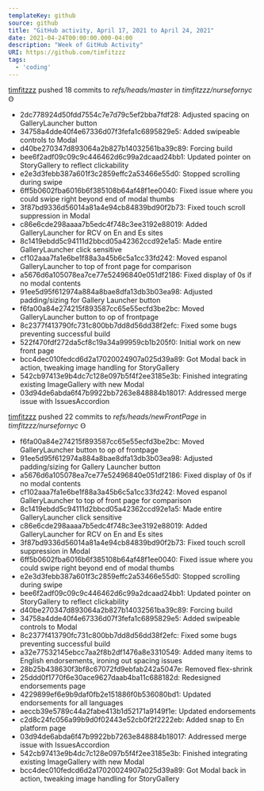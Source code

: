 ---
templateKey: github
source: github
title: "GitHub activity, April 17, 2021 to April 24, 2021"
date: 2021-04-24T00:00:00.000-04:00
description: "Week of GitHub Activity"
URI: https://github.com/timfitzzz
tags: 
  - 'coding'
---

[timfitzzz](https://github.com/timfitzzz) pushed 18 commits to _refs/heads/master_ in _timfitzzz/nursefornyc_ Ꙫ  
* 2dc778924d50fdd7554c7e7d79c5ef2bba7fdf28: Adjusted spacing on GalleryLauncher button  
* 34758a4dde40f4e67336d07f3fefa1c6895829e5: Added swipeable controls to Modal  
* d40be270347d893064a2b827b14032561ba39c89: Forcing build  
* bee6f2adf09c09c9c446462d6c99a2dcaad24bb1: Updated pointer on StoryGallery to reflect clickability  
* e2e3d3febb387a601f3c2859effc2a53466e55d0: Stopped scrolling during swipe  
* 6ff5b0602fba6016b6f385108b64af48f1ee0040: Fixed issue where you could swipe right beyond end of modal thumbs  
* 3f87bd9336d56014a81a4e94cb84839bd90f2b73: Fixed touch scroll suppression in Modal  
* c86e6cde298aaaa7b5edc4f748c3ee3192e88019: Added GalleryLauncher for RCV on En and Es sites  
* 8c1419ebdd5c94111d2bbcd05a42362ccd92e1a5: Made entire GalleryLauncher click sensitive  
* cf102aaa7fa1e6be1f88a3a45b6c5a1cc33fd242: Moved espanol GalleryLauncher to top of front page for comparison  
* a5676d6a105078ea7ce77e52496840e051df2186: Fixed display of 0s if no modal contents  
* 91ee5d95f612974a884a8bae8dfa13db3b03ea98: Adjusted padding/sizing for Gallery Launcher button  
* f6fa00a84e274215f893587cc65e55ecfd3be2bc: Moved GalleryLauncher button to op of frontpage  
* 8c2377f413790fc731c800bb7dd8d56dd38f2efc: Fixed some bugs preventing successful build  
* 522f470fdf272da5cf8c19a34a99959cb1b205f0: Initial work on new front page  
* bcc4dec010fedcd6d2a17020024907a025d39a89: Got Modal back in action, tweaking image handling for StoryGallery  
* 542cb97413e9b4dc7c128e097b5f4f2ee3185e3b: Finished integrating existing ImageGallery with new Modal  
* 03d94de6abda6f47b9922bb7263e848884b18017: Addressed merge issue with IssuesAccordion  

[timfitzzz](https://github.com/timfitzzz) pushed 22 commits to _refs/heads/newFrontPage_ in _timfitzzz/nursefornyc_ Ꙫ  
* f6fa00a84e274215f893587cc65e55ecfd3be2bc: Moved GalleryLauncher button to op of frontpage  
* 91ee5d95f612974a884a8bae8dfa13db3b03ea98: Adjusted padding/sizing for Gallery Launcher button  
* a5676d6a105078ea7ce77e52496840e051df2186: Fixed display of 0s if no modal contents  
* cf102aaa7fa1e6be1f88a3a45b6c5a1cc33fd242: Moved espanol GalleryLauncher to top of front page for comparison  
* 8c1419ebdd5c94111d2bbcd05a42362ccd92e1a5: Made entire GalleryLauncher click sensitive  
* c86e6cde298aaaa7b5edc4f748c3ee3192e88019: Added GalleryLauncher for RCV on En and Es sites  
* 3f87bd9336d56014a81a4e94cb84839bd90f2b73: Fixed touch scroll suppression in Modal  
* 6ff5b0602fba6016b6f385108b64af48f1ee0040: Fixed issue where you could swipe right beyond end of modal thumbs  
* e2e3d3febb387a601f3c2859effc2a53466e55d0: Stopped scrolling during swipe  
* bee6f2adf09c09c9c446462d6c99a2dcaad24bb1: Updated pointer on StoryGallery to reflect clickability  
* d40be270347d893064a2b827b14032561ba39c89: Forcing build  
* 34758a4dde40f4e67336d07f3fefa1c6895829e5: Added swipeable controls to Modal  
* 8c2377f413790fc731c800bb7dd8d56dd38f2efc: Fixed some bugs preventing successful build  
* a32e77532145ebcc7aa2f8b2df1476a8e3310549: Added many items to English endorsements, ironing out spacing issues  
* 28b25b438630f3bf8c67072fd9ebfab242a5047e: Removed flex-shrink  
* 25ddd0f1770f6e30ace9627daab4ba11c688182d: Redesigned endorsements page  
* 4229899ef6e9b9daf0fb2e151886f0b536080bd1: Updated endorsements for all languages  
* aeccb39e5789c44a2fabe413b1d52171a9149f1e: Updated endorsements  
* c2d8c24fc056a99b9d0f02443e52cb0f2f2222eb: Added snap to En platform page  
* 03d94de6abda6f47b9922bb7263e848884b18017: Addressed merge issue with IssuesAccordion  
* 542cb97413e9b4dc7c128e097b5f4f2ee3185e3b: Finished integrating existing ImageGallery with new Modal  
* bcc4dec010fedcd6d2a17020024907a025d39a89: Got Modal back in action, tweaking image handling for StoryGallery  

